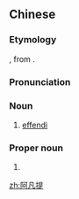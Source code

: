 ==Chinese==
{{zh-forms|gloss=-}}

===Etymology===
{{bor|zh|ug|ئەپەندى||lord, master}}, from {{der|zh|ar|أَفَنْدِي}}.

===Pronunciation===
{{zh-pron
|m=āfántí
|cat=n,pn
}}

===Noun===
{{zh-noun}}

# [[effendi]]

===Proper noun===
{{zh-proper noun}}

# {{w|Nasreddin}}

{{zh-cat|Individuals}}

[[zh:阿凡提]]